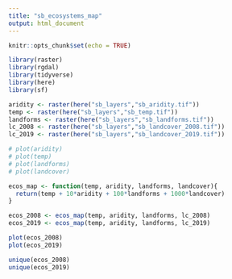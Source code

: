 ```yaml
---
title: "sb_ecosystems_map"
output: html_document
---
```


```r
knitr::opts_chunk$set(echo = TRUE)

library(raster)
library(rgdal)
library(tidyverse)
library(here)
library(sf)
```


```r
aridity <- raster(here("sb_layers","sb_aridity.tif"))
temp <- raster(here("sb_layers","sb_temp.tif"))
landforms <- raster(here("sb_layers","sb_landforms.tif"))
lc_2008 <- raster(here("sb_layers","sb_landcover_2008.tif"))
lc_2019 <- raster(here("sb_layers","sb_landcover_2019.tif"))

# plot(aridity)
# plot(temp)
# plot(landforms)
# plot(landcover)

```


```r
ecos_map <- function(temp, aridity, landforms, landcover){
  return(temp + 10*aridity + 100*landforms + 1000*landcover)  
}

ecos_2008 <- ecos_map(temp, aridity, landforms, lc_2008)
ecos_2019 <- ecos_map(temp, aridity, landforms, lc_2019)

plot(ecos_2008)
plot(ecos_2019)

unique(ecos_2008)
unique(ecos_2019)
```

